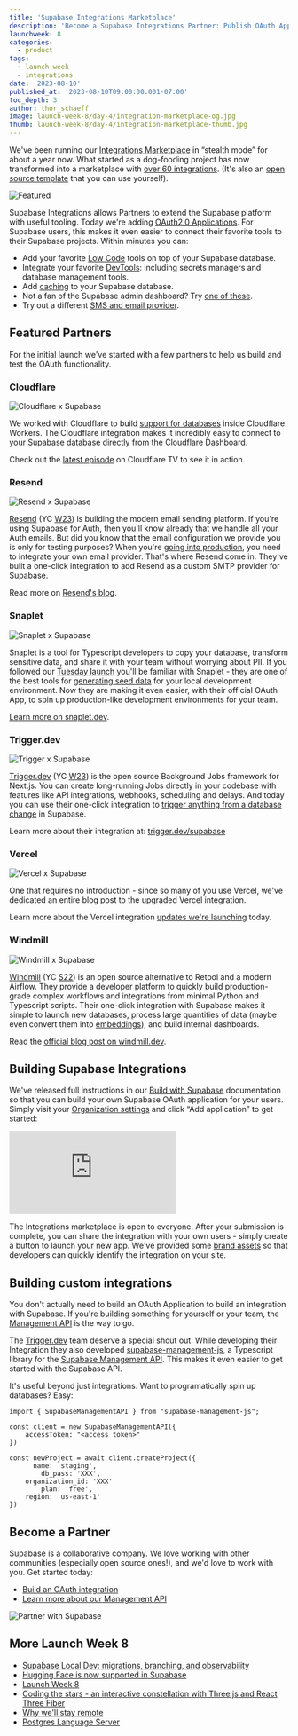 ```yaml
---
title: 'Supabase Integrations Marketplace'
description: 'Become a Supabase Integrations Partner: Publish OAuth Apps and Build with Supabase.'
launchweek: 8
categories:
  - product
tags:
  - launch-week
  - integrations
date: '2023-08-10'
published_at: '2023-08-10T09:00:00.001-07:00'
toc_depth: 3
author: thor_schaeff
image: launch-week-8/day-4/integration-marketplace-og.jpg
thumb: launch-week-8/day-4/integration-marketplace-thumb.jpg
---
```


We've been running our [Integrations Marketplace](/partners) in “stealth mode” for about a year now. What started as a dog-fooding project has now transformed into a marketplace with [over 60 integrations](/partners/integrations). (It's also an [open source template](https://vercel.com/templates/next.js/supabase-partner-gallery) that you can use yourself).

![Featured](/images/blog/launch-week-8/day-4/featured-integrations.png)

Supabase Integrations allows Partners to extend the Supabase platform with useful tooling. Today we're adding [OAuth2.0 Applications](https://supabase.com/docs/guides/platform/oauth-apps/publish-an-oauth-app). For Supabase users, this makes it even easier to connect their favorite tools to their Supabase projects. Within minutes you can:

- Add your favorite [Low Code](https://supabase.com/partners/integrations#low-code) tools on top of your Supabase database.
- Integrate your favorite [DevTools](https://supabase.com/partners/integrations#devtools): including secrets managers and database management tools.
- Add [caching](https://supabase.com/partners/integrations#caching%20/%20offline-first) to your Supabase database.
- Not a fan of the Supabase admin dashboard? Try [one of these](https://supabase.com/partners/integrations#data%20platform).
- Try out a different [SMS and email provider](https://supabase.com/partners/integrations#messaging).

## Featured Partners

For the initial launch we've started with a few partners to help us build and test the OAuth functionality.

### Cloudflare

![Cloudflare x Supabase](/images/blog/launch-week-8/day-4/marketplace-cloudflare.jpg)

We worked with Cloudflare to build [support for databases](https://blog.cloudflare.com/announcing-database-integrations/) inside Cloudflare Workers. The Cloudflare integration makes it incredibly easy to connect to your Supabase database directly from the Cloudflare Dashboard.

Check out the [latest episode](https://cloudflare.tv/event/using-supabase-with-cloudflare-workers/dgM90RgD) on Cloudflare TV to see it in action.

### Resend

![Resend x Supabase](/images/blog/launch-week-8/day-4/marketplace-resend.jpg)

[Resend](https://resend.com) (YC [W23](https://www.ycombinator.com/companies/resend)) is building the modern email sending platform. If you're using Supabase for Auth, then you'll know already that we handle all your Auth emails. But did you know that the email configuration we provide you is only for testing purposes? When you're [going into production](https://supabase.com/docs/guides/platform/going-into-prod#restricted-access-levels-for-team-members), you need to integrate your own email provider. That's where Resend come in. They've built a one-click integration to add Resend as a custom SMTP provider for Supabase.

Read more on [Resend's blog](https://resend.com/blog/how-to-configure-supabase-to-send-emails-from-your-domain).

### Snaplet

![Snaplet x Supabase](/images/blog/launch-week-8/day-4/marketplace-snaplet.jpg)

Snaplet is a tool for Typescript developers to copy your database, transform sensitive data, and share it with your team without worrying about PII. If you followed our [Tuesday launch](https://supabase.com/blog/supabase-local-dev#database-seeding) you'll be familiar with Snaplet - they are one of the best tools for [generating seed data](https://supabase.com/docs/guides/cli/seeding-your-database#generating-seed-data) for your local development environment. Now they are making it even easier, with their official OAuth App, to spin up production-like development environments for your team.

[Learn more on snaplet.dev](https://www.snaplet.dev/post/now-live-supabase-x-snaplet-integration).

### Trigger.dev

![Trigger x Supabase](/images/blog/launch-week-8/day-4/marketplace-triggerdev.jpg)

[Trigger.dev](http://trigger.dev/) (YC [W23](https://www.ycombinator.com/companies/trigger-dev)) is the open source Background Jobs framework for Next.js. You can create long-running Jobs directly in your codebase with features like API integrations, webhooks, scheduling and delays. And today you can use their one-click integration to [trigger anything from a database change](https://trigger.dev/supabase) in Supabase.

Learn more about their integration at: [trigger.dev/supabase](http://trigger.dev/supabase)

### Vercel

![Vercel x Supabase](/images/blog/launch-week-8/day-4/marketplace-vercel.jpg)

One that requires no introduction - since so many of you use Vercel, we've dedicated an entire blog post to the upgraded Vercel integration.

Learn more about the Vercel integration [updates we're launching](/blog/using-supabase-with-vercel) today.

### Windmill

![Windmill x Supabase](/images/blog/launch-week-8/day-4/marketplace-windmill.jpg)

[Windmill](https://windmill.dev) (YC [S22](https://www.ycombinator.com/companies/windmill)) is an open source alternative to Retool and a modern Airflow. They provide a developer platform to quickly build production-grade complex workflows and integrations from minimal Python and Typescript scripts. Their one-click integration with Supabase makes it simple to launch new databases, process large quantities of data (maybe even convert them into [embeddings](https://supabase.com/vector)), and build internal dashboards.

Read the [official blog post on windmill.dev](https://www.windmill.dev/blog/2023/08/10/supabase-partnership).

## Building Supabase Integrations

We've released full instructions in our [Build with Supabase](https://supabase.com/docs/guides/platform/oauth-apps/build-a-supabase-integration) documentation so that you can build your own Supabase OAuth application for your users. Simply visit your [Organization settings](https://supabase.com/dashboard/org/_/apps) and click “Add application” to get started:

<div className="video-container">
  <IFrame
    className="w-full"
    src="https://www.youtube-nocookie.com/embed/gtJo1lTxHfs"
    title="YouTube video player"
    frameBorder="0"
    allow="accelerometer; autoplay; clipboard-write; encrypted-media; gyroscope; picture-in-picture; web-share"
    allowfullscreen
  ></IFrame>
</div>

The Integrations marketplace is open to everyone. After your submission is complete, you can share the integration with your own users - simply create a button to launch your new app. We've provided some [brand assets](https://supabase.com/brand-assets) so that developers can quickly identify the integration on your site.

## Building custom integrations

You don't actually need to build an OAuth Application to build an integration with Supabase. If you're building something for yourself or your team, the [Management API](https://supabase.com/docs/reference/api/introduction) is the way to go.

The [Trigger.dev](https://trigger.dev) team deserve a special shout out. While developing their Integration they also developed [supabase-management-js](https://github.com/supabase-community/supabase-management-js), a Typescript library for the [Supabase Management API](/docs/reference/api/introduction). This makes it even easier to get started with the Supabase API.

It's useful beyond just integrations. Want to programatically spin up databases? Easy:

```tsx
import { SupabaseManagementAPI } from "supabase-management-js";

const client = new SupabaseManagementAPI({
	accessToken: "<access token>"
})

const newProject = await client.createProject({
	  name: 'staging',
		db_pass: 'XXX',
    organization_id: 'XXX'
		plan: 'free',
    region: 'us-east-1'
})
```

## Become a Partner

Supabase is a collaborative company. We love working with other communities (especially open source ones!), and we'd love to work with you. Get started today:

- [Build an OAuth integration](/docs/guides/platform/oauth-apps/build-a-supabase-integration)
- [Learn more about our Management API](/docs/reference/api/introduction)

![Partner with Supabase](/images/blog/launch-week-8/day-4/partner-with-supabase.png)

## More Launch Week 8

- [Supabase Local Dev: migrations, branching, and observability](/blog/supabase-local-dev)
- [Hugging Face is now supported in Supabase](/blog/hugging-face-supabase)
- [Launch Week 8](/launch-week)
- [Coding the stars - an interactive constellation with Three.js and React Three Fiber](/blog/interactive-constellation-threejs-react-three-fiber)
- [Why we'll stay remote](/blog/why-supabase-remote)
- [Postgres Language Server](https://github.com/supabase/postgres_lsp)
